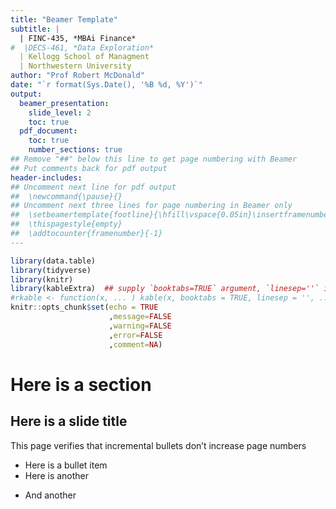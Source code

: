 ```yaml
---
title: "Beamer Template"
subtitle: |
  | FINC-435, *MBAi Finance*
#  |DECS-461, *Data Exploration*
  | Kellogg School of Managment
  | Northwestern University
author: "Prof Robert McDonald"
date: "`r format(Sys.Date(), '%B %d, %Y')`"
output: 
  beamer_presentation:
    slide_level: 2
    toc: true
  pdf_document:
    toc: true
    number_sections: true
## Remove "##" below this line to get page numbering with Beamer
## Put comments back for pdf output
header-includes:
## Uncomment next line for pdf output
##  \newcommand{\pause}{}
## Uncomment next three lines for page numbering in Beamer only
##  \setbeamertemplate{footline}{\hfill\vspace{0.05in}\insertframenumber\hspace*{0.2in}}
##  \thispagestyle{empty}
##  \addtocounter{framenumber}{-1}
---
```


 
```r
library(data.table)
library(tidyverse)
library(knitr)
library(kableExtra)  ## supply `booktabs=TRUE` argument, `linesep=''` is optional
#rkable <- function(x, ... ) kable(x, booktabs = TRUE, linesep = '', ...)
knitr::opts_chunk$set(echo = TRUE
                      ,message=FALSE
                      ,warning=FALSE
                      ,error=FALSE
                      ,comment=NA)

```

# Here is a section

## Here is a slide title

This page verifies that incremental bullets don't increase page numbers

\pause

* Here is a bullet item
* Here is another

\pause 
* And another
